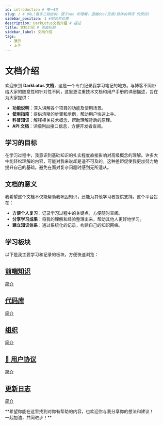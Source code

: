 ```yaml
---
id: introduction # 唯一ID
slug: / # URL(最多三级结构，便于seo 和理解，遵循doc/资源/具体说明项 的原则)
sidebar_position: 1 #侧边栏位置
description: DarkLotus文档介绍 # 描述
title: 文档介绍 # 页面标题
sidebar_label: 文档介绍
tags:
  - 演示
  - 上手
---
```



# 文档介绍

欢迎来到 **DarkLotus 文档**，这是一个专门记录我学习笔记的地方。与博客不同带给大家的随意性和针对性不同，这里更注重技术文档和用户手册的详细描述，旨在为大家提供：

- **功能说明**：深入讲解各个项目的功能及使用场景。
- **使用指南**：提供清晰的步骤和示例，帮助用户快速上手。
- **科普知识**：解释相关技术概念，帮助理解背后的原理。
- **API 文档**：详细列出接口信息，方便开发者查阅。

## 学习的目标

在学习过程中，我意识到基础知识的扎实程度直接影响对高级概念的理解。许多大牛能轻松理解的内容，可能对我来说却是遥不可及的。这种差距促使我更加努力地提升自己的基础，避免在面对复杂问题时感到无所适从。

## 文档的意义

我希望这个文档不仅能帮助我巩固知识，还能为其他学习者提供支持。这个平台旨在：

- **方便个人复习**：记录学习过程中的关键点，方便随时查阅。
- **分享学习成果**：将我的理解和经验整理出来，帮助其他人更好地学习。
- **建立知识体系**：通过系统化的记录，构建自己的知识网络。

## 学习板块
以下是我主要学习和记录的板块，方便快速浏览：

<section className="row list">
  <article className="col col--6 margin-bottom--lg">
    <a className="card padding--lg cardContainer" href="user">
      <h2 className="text--truncate cardTitle" title="用户">
      前端知识
      </h2>
        <p>
        简介
        </p>
    </a>
  </article>
  <article className="col col--6 margin-bottom--lg">
    <a className="card padding--lg cardContainer" href="repo">
      <h2 className="text--truncate cardTitle" title="代码库">
       代码库
      </h2>
        <p>
        简介
        </p>
    </a>
  </article>
  <article className="col col--6 margin-bottom--lg">
    <a className="card padding--lg cardContainer" href="group">
      <h2 className="text--truncate cardTitle" title="用户">
      组织
      </h2>
        <p>
        简介
        </p>
    </a>
  </article>
  <article className="col col--6 margin-bottom--lg">
    <a className="card padding--lg cardContainer" href="terms">
      <h2 className="text--truncate cardTitle" title="用户协议">
        📝 用户协议
      </h2>
        <p>
        简介
        </p>
    </a>
  </article>
    <article className="col col--6 margin-bottom--lg">
    <a className="card padding--lg cardContainer" href="terms">
      <h2 className="text--truncate cardTitle" title="更新日志">
        更新日志
      </h2>
        <p>
        简介
        </p>
    </a>
  </article>
</section>
**希望你能在这里找到对你有帮助的内容，也欢迎你与我分享你的想法和建议！一起加油，共同进步！**


<Comment />